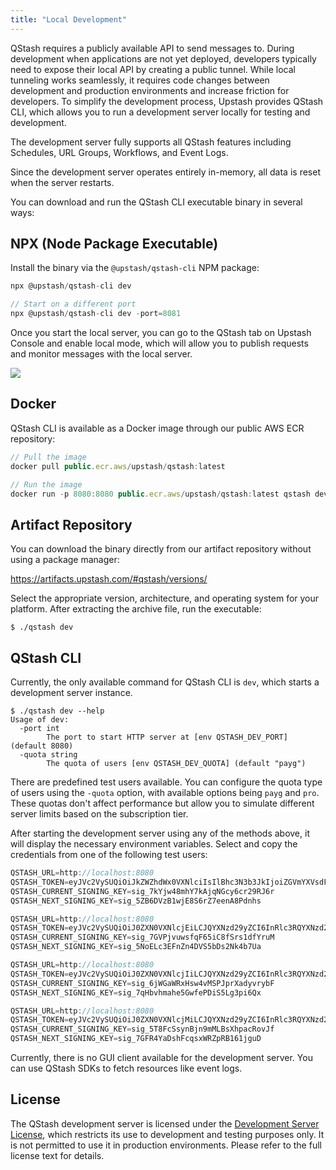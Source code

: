 ```yaml
---
title: "Local Development"
---
```


QStash requires a publicly available API to send messages to. 
During development when applications are not yet deployed, developers typically need to expose their local API by creating a public tunnel.
While local tunneling works seamlessly, it requires code changes between development and production environments and increase friction for developers.
To simplify the development process, Upstash provides QStash CLI, which allows you to run a development server locally for testing and development.

<Check>The development server fully supports all QStash features including Schedules, URL Groups, Workflows, and Event Logs.</Check>

<Note>Since the development server operates entirely in-memory, all data is reset when the server restarts.</Note>

You can download and run the QStash CLI executable binary in several ways:

## NPX (Node Package Executable)

Install the binary via the `@upstash/qstash-cli` NPM package:

```javascript
npx @upstash/qstash-cli dev

// Start on a different port
npx @upstash/qstash-cli dev -port=8081
```

Once you start the local server, you can go to the QStash tab on Upstash Console and enable local mode, which will allow you to publish requests and monitor messages with the local server.

<img src="/img/qstash/local-mode-qstash.png" />

## Docker

QStash CLI is available as a Docker image through our public AWS ECR repository:

```javascript
// Pull the image
docker pull public.ecr.aws/upstash/qstash:latest

// Run the image
docker run -p 8080:8080 public.ecr.aws/upstash/qstash:latest qstash dev
```

## Artifact Repository

You can download the binary directly from our artifact repository without using a package manager:

https://artifacts.upstash.com/#qstash/versions/

Select the appropriate version, architecture, and operating system for your platform.
After extracting the archive file, run the executable:

```
$ ./qstash dev
```

## QStash CLI

Currently, the only available command for QStash CLI is `dev`, which starts a development server instance.

```
$ ./qstash dev --help
Usage of dev:
  -port int
        The port to start HTTP server at [env QSTASH_DEV_PORT] (default 8080)
  -quota string
        The quota of users [env QSTASH_DEV_QUOTA] (default "payg")
```


There are predefined test users available. You can configure the quota type of users using the `-quota` option, with available options being `payg` and `pro`. 
These quotas don't affect performance but allow you to simulate different server limits based on the subscription tier.

After starting the development server using any of the methods above, it will display the necessary environment variables.
Select and copy the credentials from one of the following test users:

<CodeGroup>

```javascript User 1
QSTASH_URL=http://localhost:8080
QSTASH_TOKEN=eyJVc2VySUQiOiJkZWZhdWx0VXNlciIsIlBhc3N3b3JkIjoiZGVmYXVsdFBhc3N3b3JkIn0=
QSTASH_CURRENT_SIGNING_KEY=sig_7kYjw48mhY7kAjqNGcy6cr29RJ6r
QSTASH_NEXT_SIGNING_KEY=sig_5ZB6DVzB1wjE8S6rZ7eenA8Pdnhs
```

```javascript User 2
QSTASH_URL=http://localhost:8080
QSTASH_TOKEN=eyJVc2VySUQiOiJ0ZXN0VXNlcjEiLCJQYXNzd29yZCI6InRlc3RQYXNzd29yZCJ9
QSTASH_CURRENT_SIGNING_KEY=sig_7GVPjvuwsfqF65iC8fSrs1dfYruM
QSTASH_NEXT_SIGNING_KEY=sig_5NoELc3EFnZn4DVS5bDs2Nk4b7Ua
```

```javascript User 3
QSTASH_URL=http://localhost:8080
QSTASH_TOKEN=eyJVc2VySUQiOiJ0ZXN0VXNlcjIiLCJQYXNzd29yZCI6InRlc3RQYXNzd29yZCJ9
QSTASH_CURRENT_SIGNING_KEY=sig_6jWGaWRxHsw4vMSPJprXadyvrybF
QSTASH_NEXT_SIGNING_KEY=sig_7qHbvhmahe5GwfePDiS5Lg3pi6Qx
```

```javascript User 4
QSTASH_URL=http://localhost:8080
QSTASH_TOKEN=eyJVc2VySUQiOiJ0ZXN0VXNlcjMiLCJQYXNzd29yZCI6InRlc3RQYXNzd29yZCJ9
QSTASH_CURRENT_SIGNING_KEY=sig_5T8FcSsynBjn9mMLBsXhpacRovJf
QSTASH_NEXT_SIGNING_KEY=sig_7GFR4YaDshFcqsxWRZpRB161jguD
```

</CodeGroup>

<Info>Currently, there is no GUI client available for the development server. You can use QStash SDKs to fetch resources like event logs.</Info>

## License

The QStash development server is licensed under the [Development Server License](/qstash/misc/license), which restricts its use to development and testing purposes only.
It is not permitted to use it in production environments. Please refer to the full license text for details.